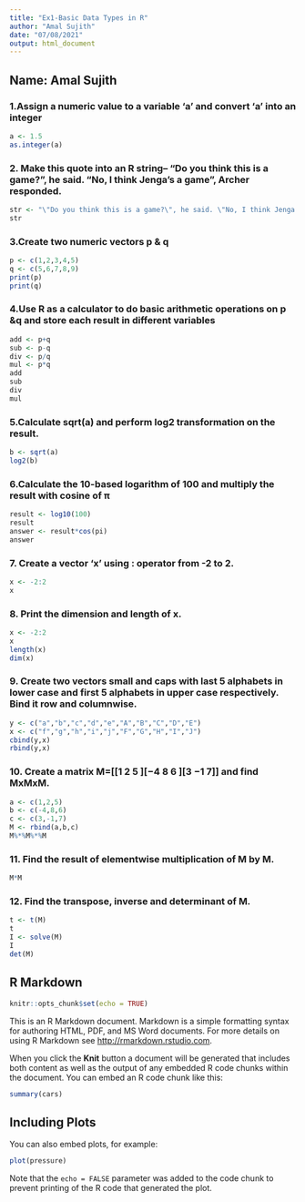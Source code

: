 ---
title: "Ex1-Basic Data Types in R"
author: "Amal Sujith"
date: "07/08/2021"
output: html_document
---

## Name: Amal Sujith


### 1.Assign a numeric value to a variable ‘a’ and convert ‘a’ into an integer
```{r}
a <- 1.5
as.integer(a)
```


### 2.	Make this quote into an R string– “Do you think this is a game?”, he said. “No, I think Jenga’s a game”, Archer responded.

```{r}
str <- "\"Do you think this is a game?\", he said. \"No, I think Jenga’s a game\", Archer responded."
str
```


### 3.Create two numeric vectors p & q

```{r}
p <- c(1,2,3,4,5)
q <- c(5,6,7,8,9)
print(p)
print(q)
```

### 4.Use R as a calculator to do basic arithmetic operations on p &q and store each result in different variables

```{r}
add <- p+q
sub <- p-q
div <- p/q
mul <- p*q
add
sub
div
mul

```


### 5.Calculate sqrt(a) and perform log2 transformation on the result.

```{r}
b <- sqrt(a)
log2(b)
```

### 6.Calculate the 10-based logarithm of 100 and multiply the result with cosine of π

```{r}
result <- log10(100)
result
answer <- result*cos(pi)
answer
```

### 7.	Create a vector ‘x’ using : operator from -2 to 2.

```{r}
x <- -2:2
x
```

### 8.	Print the dimension and length of x.

```{r}
x <- -2:2
x
length(x)
dim(x)
```

### 9.	Create two vectors small and caps with last 5 alphabets in lower case and first 5 alphabets in upper case respectively. Bind it row and columnwise.

```{r}
y <- c("a","b","c","d","e","A","B","C","D","E")
x <- c("f","g","h","i","j","F","G","H","I","J")
cbind(y,x)
rbind(y,x)
```

### 10.	Create a matrix M=[[1 2 5 ][−4 8 6 ][3 −1 7]] and find MxMxM.

```{r}
a <- c(1,2,5)
b <- c(-4,8,6)
c <- c(3,-1,7)
M <- rbind(a,b,c)
M%*%M%*%M
```

### 11.	Find the result of elementwise multiplication of M by M.

```{r}
M*M
```

### 12.	Find the transpose, inverse and determinant of M.

```{r}
t <- t(M)
t
I <- solve(M)
I
det(M)
```






## R Markdown

```{r setup, include=FALSE}
knitr::opts_chunk$set(echo = TRUE)
```

This is an R Markdown document. Markdown is a simple formatting syntax for authoring HTML, PDF, and MS Word documents. For more details on using R Markdown see <http://rmarkdown.rstudio.com>.

When you click the **Knit** button a document will be generated that includes both content as well as the output of any embedded R code chunks within the document. You can embed an R code chunk like this:

```{r cars}
summary(cars)
```

## Including Plots

You can also embed plots, for example:

```{r pressure, echo=FALSE}
plot(pressure)
```

Note that the `echo = FALSE` parameter was added to the code chunk to prevent printing of the R code that generated the plot.
